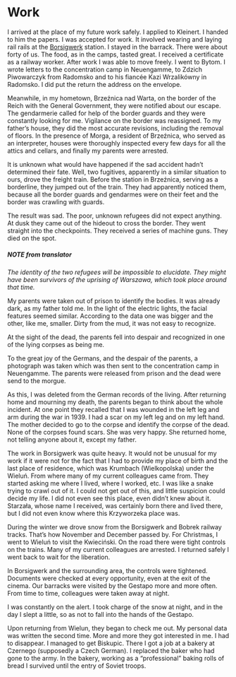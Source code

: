# Work {#work}

I arrived at the place of my future work safely. I applied to Kleinert. I handed to him the papers. I was accepted for work. It involved wearing and laying rail rails at the [Borsigwerk](https://pl.wikipedia.org/wiki/Osiedle_Borsiga) station. I stayed in the barrack. There were about forty of us. The food, as in the camps, tasted great. I received a certificate as a railway worker. After work I was able to move freely. I went to Bytom. I wrote letters to the concentration camp in Neuengamme, to Zdzich Piwowarczyk from Radomsko and to his fiancée Kazi Wrzalikówny in Radomsko. I did put the return the address on the envelope.

Meanwhile, in my hometown, Brzeźnica nad Warta, on the border of the Reich with the General Government, they were notified about our escape. The gendarmerie called for help of the border guards and they were constantly looking for me. Vigilance on the border was reassigned. To my father's house, they did the most accurate revisions, including the removal of floors. In the presence of Morga, a resident of Brzeźnica, who served as an interpreter, houses were thoroughly inspected every few days for all the attics and cellars, and finally my parents were arrested.

It is unknown what would have happened if the sad accident hadn’t determined their fate. Well, two fugitives, apparently in a similar situation to ours, drove the freight train. Before the station in Brzeźnica, serving as a borderline, they jumped out of the train. They had apparently noticed them, because all the border guards and gendarmes were on their feet and the border was crawling with guards.

The result was sad. The poor, unknown refugees did not expect anything. At dusk they came out of the hideout to cross the border. They went straight into the checkpoints. They received a series of machine guns. They died on the spot.

##### NOTE from translator
_The identity of the two refugees will be impossible to elucidate. They might have been survivors of the uprising of Warszawa, which took place around that time. _

My parents were taken out of prison to identify the bodies. It was already dark, as my father told me. In the light of the electric lights, the facial features seemed similar. According to the data one was bigger and the other, like me, smaller. Dirty from the mud, it was not easy to recognize.

At the sight of the dead, the parents fell into despair and recognized in one of the lying corpses as being me.

To the great joy of the Germans, and the despair of the parents, a photograph was taken which was then sent to the concentration camp in Neuengamme. The parents were released from prison and the dead were send to the morgue.

As this, I was deleted from the German records of the living. After returning home and mourning my death, the parents began to think about the whole incident. At one point they recalled that I was wounded in the left leg and arm during the war in 1939. I had a scar on my left leg and on my left hand. The mother decided to go to the corpse and identify the corpse of the dead. None of the corpses found scars. She was very happy. She returned home, not telling anyone about it, except my father.

The work in Borsigwerk was quite heavy. It would not be unusual for my work if it were not for the fact that I had to provide my place of birth and the last place of residence, which was Krumbach (Wielkopolska) under the Wieluń. From where many of my current colleagues came from. They started asking me where I lived, where I worked, etc. I was like a snake trying to crawl out of it. I could not get out of this, and little suspicion could decide my life. I did not even see this place, even didn’t knew about it. Starzała, whose name I received, was certainly born there and lived there, but I did not even know where this Krzyworzeka place was.

During the winter we drove snow from the Borsigwerk and Bobrek railway tracks. That's how November and December passed by. For Christmas, I went to Wieluń to visit the Kwieciński. On the road there were tight controls on the trains. Many of my current colleagues are arrested. I returned safely I went back to wait for the liberation.

In Borsigwerk and the surrounding area, the controls were tightened. Documents were checked at every opportunity, even at the exit of the cinema. Our barracks were visited by the Gestapo more and more often. From time to time, colleagues were taken away at night.

I was constantly on the alert. I took charge of the snow at night, and in the day I slept a little, so as not to fall into the hands of the Gestapo.

Upon returning from Wielun, they began to check me out. My personal data was written the second time. More and more they got interested in me. I had to disappear. I managed to get Biskupic. There I got a job at a bakery at Czernego (supposedly a Czech German). I replaced the baker who had gone to the army. In the bakery, working as a "professional" baking rolls of bread I survived until the entry of Soviet troops.